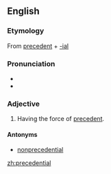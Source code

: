 ==English==

===Etymology===

From [[precedent]] + [[-ial]]

===Pronunciation===

*{{IPA|ˌprɛsəˈdɛntʃəl}}
*{{rhymes|ɛntʃəl}}

===Adjective===
{{en-adj|-}}

# {{context|legal}} Having the force of [[precedent]].

====Antonyms====
*[[nonprecedential]]

[[zh:precedential]]